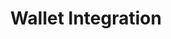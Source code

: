 ---
title: 'Wallet Integration'
description: 'Create wallets on-the-fly or connect existing ones'
---